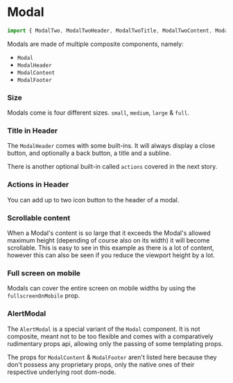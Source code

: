 
# Modal

```javascript
import { ModalTwo, ModalTwoHeader, ModalTwoTitle, ModalTwoContent, ModalTwoFooter } from '@proton/components'
```

Modals are made of multiple composite components, namely:
- `Modal`
- `ModalHeader`
- `ModalContent`
- `ModalFooter`

### Size

Modals come is four different sizes. `small`, `medium`, `large` & `full`.

<Canvas>
    <Story id="components-modal--primary" />
</Canvas>

### Title in Header

The `ModalHeader` comes with some built-ins. It will always display a close button, and optionally a back button, a title and a subline.

There is another optional built-in called `actions` covered in the next story.

<Canvas>
    <Story id="components-modal--header" />
</Canvas>

### Actions in Header

You can add up to two icon button to the header of a modal.

<Canvas>
    <Story id="components-modal--header-actions" />
</Canvas>

### Scrollable content

When a Modal's content is so large that it exceeds the Modal's allowed maximum height (depending of course also on its width) it will become scrollable.
This is easy to see in this example as there is a lot of content, however this can also be seen if you reduce the viewport height by a lot.

<Canvas>
    <Story id="components-modal--a-lot-of-content" />
</Canvas>

### Full screen on mobile

Modals can cover the entire screen on mobile widths by using the `fullscreenOnMobile` prop.

<Canvas>
    <Story id="components-modal--fullscreen-on-mobile" />
</Canvas>

### AlertModal

The `AlertModal` is a special variant of the `Modal` component.
It is not composite, meant not to be too flexible and comes with a comparatively rudimentary props api, allowing only the passing of some templating props.

<Canvas>
    <Story id="components-modal--alert" />
</Canvas>

<Canvas>
    <Story id="components-modal--alert-with-only-one-button" />
</Canvas>

The props for `ModalContent` & `ModalFooter` aren't listed here because they don't possess any proprietary props, only the native ones of their respective underlying root dom-node.

<ArgsTable story={PRIMARY_STORY} />

